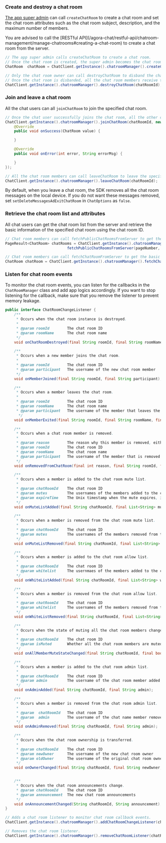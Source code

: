<PlatformWrapper platform="android">

### Create and destroy a chat room

[The app super admin](/agora-chat/restful-api/chatroom-management/manage-chatroom-admins#adding-a-chat-room-super-admin) can call `createChatRoom` to create a chat room and set the chat room attributes such as the chat room subject, description, and the maximum number of members.

<div class="alert note">You are advised to call the [RESTful API](/agora-chat/restful-api/chatroom-management/manage-chatrooms#creating-a-chat-room) to create a chat room from the server.</div>

```java
// The app super admin calls createChatRoom to create a chat room.
// Once the chat room is created, the super admin becomes the chat room owner.
ChatRoom  chatRoom = ChatClient.getInstance().chatroomManager().createChatRoom(subject, description, welcomMessage, maxUserCount, members);

// Only the chat room owner can call destroyChatRoom to disband the chat room.
// Once the chat room is disbanded, all the chat room members receive the onChatRoomDestroyed callback and are immediately removed from the chat room.
ChatClient.getInstance().chatroomManager().destroyChatRoom(chatRoomId);
```


### Join and leave a chat room

All the chat users can all `joinChatRoom` to join the specified chat room.

```java
// Once the chat user successfully joins the chat room, all the other chat room members receive the onMemberJoined callback.
ChatClient.getInstance().chatroomManager().joinChatRoom(chatRoomId, new ValueCallBack<ChatRoom>() {
    @Override
    public void onSuccess(ChatRoom value) {

    }

    @Override
    public void onError(int error, String errorMsg) {

    }
});

// All the chat room members can call leaveChatRoom to leave the specified chat room. Once a member leaves the chat room, all the other members receive the onMemberExited callback.
ChatClient.getInstance().chatroomManager().leaveChatRoom(chatRoomId);
```

By default, when you leave a chat room, the SDK removes all the chat room messages on the local device. If you do not want these messages removed, set `setDeleteMessagesAdExitChatRoom` in `ChatOptions` as `false`.


### Retrieve the chat room list and attributes

All chat users can get the chat room list from the server and retrieve the basic information of the specified chat room using the chat room ID.

```java
// Chat room members can call fetchPublicChatRoomsFromServer to get the specified number of chat rooms from the server. The maximum value of pageSize is 100.
PageResult<ChatRoom> chatRooms = ChatClient.getInstance().chatroomManager().
                            fetchPublicChatRoomsFromServer(pageNumber, pageSize);

// Chat room members can call fetchChatRoomFromServer to get the basic information of the specified chat room by passing the chat room ID.
ChatRoom chatRoom = ChatClient.getInstance().chatroomManager().fetchChatRoomFromServer(chatRoomId);
```

### Listen for chat room events

To monitor the chat room events, you can listen for the callbacks in the `ChatRoomManager` class and add app logics accordingly. If you want to stop listening for the callback, make sure that you remove the listener to prevent memory leakage.

```java
public interface ChatRoomChangeListener {
    /**
     * Occurs when the chat room instance is destroyed.
     * 
     * @param roomId        The chat room ID
     * @param roomName      The chat room name
     */
    void onChatRoomDestroyed(final String roomId, final String roomName);

    /**
     * Occurs when a new member joins the chat room.
     * 
     * @param roomId        The chat room ID
     * @param participant   The username of the new chat room member
     */
    void onMemberJoined(final String roomId, final String participant);

    /**
     * Occurs when a member leaves the chat room.
     * 
     * @param roomId        The chat room ID
     * @param roomName      The chat room name
     * @param participant   The username of the member that leaves the chat room
      */
    void onMemberExited(final String roomId, final String roomName, final String participant);

    /**
     * Occurs when a chat room member is removed.
     *
     * @param reason        The reason why this member is removed, either being kicked by the chat room admin, or being offline due to network conditions
     * @param roomId        The chat room ID
     * @param roomName      The chat room name
     * @param participant   The username of the member that is removed from the chat room
     */
    void onRemovedFromChatRoom(final int reason, final String roomId, final String roomName, final String participant);

    /**
     * Occurs when a member is added to the chat room mute list.
     *
     * @param chatRoomId    The chat room ID
     * @param mutes         The usernames of the members added to the chat room mute list
     * @param expireTime    The Unix timestamp when the mute expires, in miliseconds
     */
    void onMuteListAdded(final String chatRoomId, final List<String> mutes, final long expireTime);

    /**
     * Occurs when a member is removed from the chat room mute list.
     *
     * @param chatRoomId    The chat room ID
     * @param mutes         The usernames of the members removed from the chat room mute list
     */
    void onMuteListRemoved(final String chatRoomId, final List<String> mutes);

    /**
     * Occurs when a member is added to the chat room allow list.
     *
     * @param chatRoomId    The chat room ID
     * @param whitelist     The usernmaes of the members added to the chat room allow list
     */
    void onWhiteListAdded(final String chatRoomId, final List<String> whitelist);

    /**
     * Occurs when a member is removed from the chat room allow list.
     *
     * @param chatRoomId    The chat room ID
     * @param whitelist     The usernames of the members removed from the chat room allow list
     */
    void onWhiteListRemoved(final String chatRoomId, final List<String> whitelist);

    /**
     * Occurs when the state of muting all the chat room members changes.
     *
     * @param chatRoomId    The chat room ID
     * @param isMuted       Whether all the chat room members are muted
     */
    void onAllMemberMuteStateChanged(final String chatRoomId, final boolean isMuted);

    /**
     * Occurs when a member is added to the chat room admin list.
     *
     * @param chatRoomId    The chat room ID
     * @param admin         The username of the chat room member added to the admin list
     */
    void onAdminAdded(final String chatRoomId, final String admin);

    /**
     * Occurs when a member is removed from the chat room admin list.
     *
     * @param  chatRoomId   The chat room ID
     * @param  admin        The username of the chat name member removed from the admin list
     */
    void onAdminRemoved(final String chatRoomId, final String admin);

    /**
     * Occurs when the chat room ownership is transferred.
     *
     * @param chatRoomId    The chat room ID
     * @param newOwner      The username of the new chat room owner
     * @param oldOwner      The username of the original chat room owner
     */
    void onOwnerChanged(final String chatRoomId, final String newOwner, final String oldOwner);


    /**
     * Occurs when the chat room announcements change.
     * @param chatRoomId    The chat room ID
     * @param announcement  The new chat room announcements
     */
    void onAnnouncementChanged(String chatRoomId, String announcement);
}

// Adds a chat room listener to monitor chat room callback events.
ChatClient.getInstance().chatroomManager().addChatRoomChangeListener(chatRoomChangeListener);

// Removes the chat room listener.
ChatClient.getInstance().chatroomManager().removeChatRoomListener(chatRoomChangeListener);
```
</PlatformWrapper>
